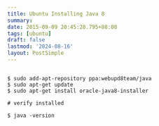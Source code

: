 ```yaml
---
title: Ubuntu Installing Java 8
summary:
date: 2015-09-09 20:45:28.795+08:00
tags: [ubuntu]
draft: false
lastmod: '2024-08-16'
layout: PostSimple
---
```


```shell

$ sudo add-apt-repository ppa:webupd8team/java
$ sudo apt-get update
$ sudo apt-get install oracle-java8-installer

# verify installed

$ java -version
```

